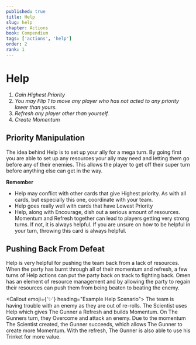 ```yaml
---
published: true
title: Help
slug: help
chapter: Actions
book: Compendium
tags: ['actions', 'help']
order: 2
rank: 1
---
```



# Help

1. _Gain Highest Priority_
1. _You may Flip 1 to move any player who has not acted to any priority lower than yours._
1. _Refresh any player other than yourself._
1. _Create Momentum_

## Priority Manipulation

The idea behind Help is to set up your ally for a mega turn. By going first you are able to set up any resources your ally may need and letting them go before any of their enemies. This allows the player to get off their super turn before anything else can get in the way.

**Remember**

-   Help may conflict with other cards that give Highest priority. As with all cards, but especially this one, coordinate with your team.
-   Help goes really well with cards that have Lowest Priority
-   Help, along with Encourage, dish out a serious amount of resources. Momentum and Refresh together can lead to players getting very strong turns. If not, it is always helpful. If you are unsure on how to be helpful in your turn, throwing this card is always helpful.

## Pushing Back From Defeat

Help is very helpful for pushing the team back from a lack of resources. When the party has burnt through all of their momentum and refresh, a few turns of Help actions can put the party back on track to fighting back. Omen has an element of resource management and by allowing the party to regain their resources can push them from being beaten to beating the enemy.

<Callout emoji={'✨'} heading="Example Help Scenario">
    The team is having trouble with an enemy as they are out of re-rolls. The
    Scientist uses Help which gives The Gunner a Refresh and builds Momentum. On
    The Gunners turn, they Overcome and attack an enemy. Due to the momentum The
    Scientist created, the Gunner succeeds, which allows The Gunner to create
    more Momentum. With the refresh, The Gunner is also able to use his Trinket
    for more value.
</Callout>

